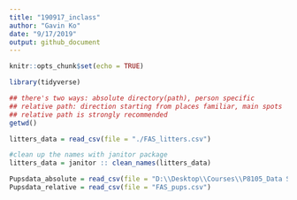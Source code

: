 ```yaml
---
title: "190917_inclass"
author: "Gavin Ko"
date: "9/17/2019"
output: github_document
---
```


```r
knitr::opts_chunk$set(echo = TRUE)

library(tidyverse)
```

```r
## there's two ways: absolute directory(path), person specific
## relative path: direction starting from places familiar, main spots
## relative path is strongly recommended
getwd()

```

```r
litters_data = read_csv(file = "./FAS_litters.csv")

#clean up the names with janitor package
litters_data = janitor :: clean_names(litters_data)

```

```r
Pupsdata_absolute = read_csv(file = "D:\\Desktop\\Courses\\P8105_Data Science\\Coding\\190917_DS_Coding\\190917inclass_data-wrangling\\FAS_pups.csv")
Pupsdata_relative = read_csv(file = "FAS_pups.csv")

```


